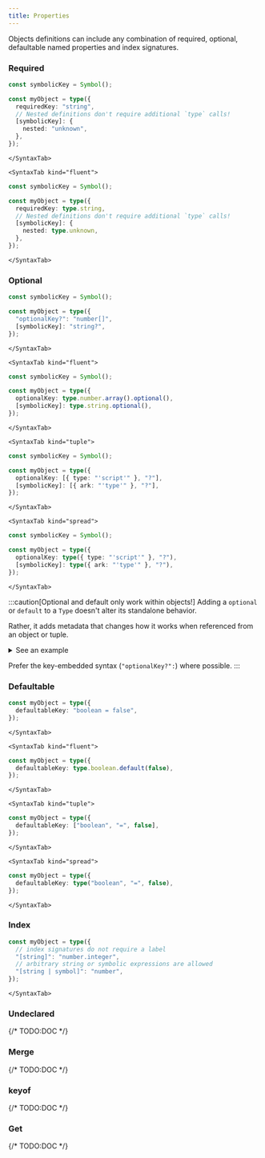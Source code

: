 ```yaml
---
title: Properties
---
```



Objects definitions can include any combination of required, optional, defaultable named properties and index signatures.

### Required

<Tabs>
	<SyntaxTab kind="string">

```ts
const symbolicKey = Symbol();

const myObject = type({
  requiredKey: "string",
  // Nested definitions don't require additional `type` calls!
  [symbolicKey]: {
    nested: "unknown",
  },
});
```

    </SyntaxTab>

    <SyntaxTab kind="fluent">

```ts
const symbolicKey = Symbol();

const myObject = type({
  requiredKey: type.string,
  // Nested definitions don't require additional `type` calls!
  [symbolicKey]: {
    nested: type.unknown,
  },
});
```

    </SyntaxTab>

</Tabs>

### Optional

<Tabs>
	<SyntaxTab kind="string">

```ts
const symbolicKey = Symbol();

const myObject = type({
  "optionalKey?": "number[]",
  [symbolicKey]: "string?",
});
```

    </SyntaxTab>

    <SyntaxTab kind="fluent">

```ts
const symbolicKey = Symbol();

const myObject = type({
  optionalKey: type.number.array().optional(),
  [symbolicKey]: type.string.optional(),
});
```

    </SyntaxTab>

    <SyntaxTab kind="tuple">

```ts
const symbolicKey = Symbol();

const myObject = type({
  optionalKey: [{ type: "'script'" }, "?"],
  [symbolicKey]: [{ ark: "'type'" }, "?"],
});
```

    </SyntaxTab>

    <SyntaxTab kind="spread">

```ts
const symbolicKey = Symbol();

const myObject = type({
  optionalKey: type({ type: "'script'" }, "?"),
  [symbolicKey]: type({ ark: "'type'" }, "?"),
});
```

    </SyntaxTab>

</Tabs>

:::caution[Optional and default only work within objects!]
Adding a `optional` or `default` to a `Type` doesn't alter its standalone behavior.

Rather, it adds metadata that changes how it works when referenced from an object or tuple.

<details>
	<summary>See an example</summary>

```ts
const optionalString = type.string.optional();

optionalString.allows(undefined); // false

const objectWithOptionalKey = type({
  foo: optionalString,
});

objectWithOptionalKey.allows({}); // true
```

</details>

Prefer the key-embedded syntax (`"optionalKey?":`) where possible.
:::

### Defaultable

<Tabs>
	<SyntaxTab kind="string">

```ts
const myObject = type({
  defaultableKey: "boolean = false",
});
```

    </SyntaxTab>

    <SyntaxTab kind="fluent">

```ts
const myObject = type({
  defaultableKey: type.boolean.default(false),
});
```

    </SyntaxTab>

    <SyntaxTab kind="tuple">

```ts
const myObject = type({
  defaultableKey: ["boolean", "=", false],
});
```

    </SyntaxTab>

    <SyntaxTab kind="spread">

```ts
const myObject = type({
  defaultableKey: type("boolean", "=", false),
});
```

    </SyntaxTab>

</Tabs>

### Index

<Tabs>
	<SyntaxTab kind="string">

```ts
const myObject = type({
  // index signatures do not require a label
  "[string]": "number.integer",
  // arbitrary string or symbolic expressions are allowed
  "[string | symbol]": "number",
});
```

    </SyntaxTab>

</Tabs>

### Undeclared

{/* TODO:DOC */}

### Merge

{/* TODO:DOC */}

### keyof

{/* TODO:DOC */}

### Get

{/* TODO:DOC */}
